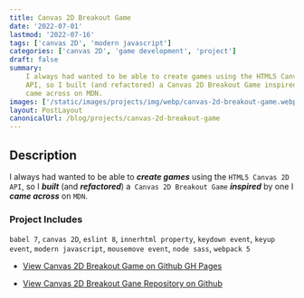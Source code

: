 ```yaml
---
title: Canvas 2D Breakout Game
date: '2022-07-01'
lastmod: '2022-07-16'
tags: ['canvas 2D', 'modern javascript']
categories: ['canvas 2D', 'game development', 'project']
draft: false
summary:
    I always had wanted to be able to create games using the HTML5 Canvas 2D
    API, so I built (and refactored) a Canvas 2D Breakout Game inspired by one I
    came across on MDN.
images: ['/static/images/projects/img/webp/canvas-2d-breakout-game.webp']
layout: PostLayout
canonicalUrl: /blog/projects/canvas-2d-breakout-game
---
```


<Interglobalmedia
	src="/static/images/projects/img/webp/canvas-2d-breakout-game.webp"
	author="Maria D. Campbell"
	alt="Canvas 2D Breakout Game"
	srcUrl="/static/images/projects/img/webp/canvas-2d-breakout-game.webp"
	authorUrl="/about"
/>

## Description

I always had wanted to be able to **_create games_** using the
`HTML5 Canvas 2D API`, so I **_built_** (and **_refactored_**)
a` Canvas 2D Breakout Game` **_inspired_** by one I **_came across_** on `MDN`.

### Project Includes

`babel 7`, `canvas 2D`, `eslint 8`, `innerhtml property`, `keydown event`,
`keyup event`, `modern javascript`, `mousemove event`, `node sass`, `webpack 5`

-   [View Canvas 2D Breakout Game on Github GH Pages](https://interglobalmedia.github.io/2d-breakout-game-mdn/)

-   [View Canvas 2D Breakout Gane Repository on Github](https://github.com/interglobalmedia/2d-breakout-game-mdn)

